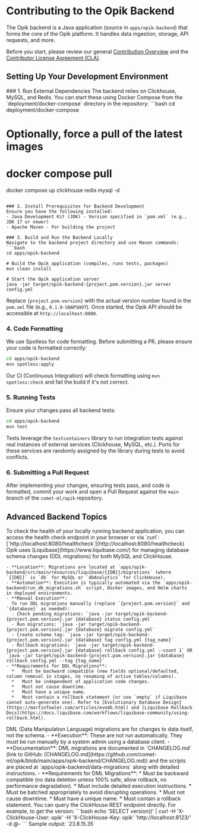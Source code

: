 # Contributing to the Opik Backend

The Opik backend is a Java application (source in `apps/opik-backend`) that forms the core of the Opik platform. It handles data ingestion, storage, API requests, and more.

Before you start, please review our general [Contribution Overview](/contributing/overview) and the [Contributor License Agreement (CLA)](https://github.com/comet-ml/opik/blob/main/CLA.md).

## Setting Up Your Development Environment

<Steps>
  ### 1. Run External Dependencies
  The backend relies on Clickhouse, MySQL, and Redis. You can start these using Docker Compose from the `deployment/docker-compose` directory in the repository:
  ```bash
  cd deployment/docker-compose
  
  # Optionally, force a pull of the latest images
  # docker compose pull
  
  docker compose up clickhouse redis mysql -d
  ```

  ### 2. Install Prerequisites for Backend Development
  Ensure you have the following installed:
  - Java Development Kit (JDK) - Version specified in `pom.xml` (e.g., JDK 17 or newer)
  - Apache Maven - For building the project

  ### 3. Build and Run the Backend Locally
  Navigate to the backend project directory and use Maven commands:
  ```bash
  cd apps/opik-backend
  
  # Build the Opik application (compiles, runs tests, packages)
  mvn clean install
  
  # Start the Opik application server
  java -jar target/opik-backend-{project.pom.version}.jar server config.yml
  ```
  Replace `{project.pom.version}` with the actual version number found in the `pom.xml` file (e.g., `0.1.0-SNAPSHOT`).
  Once started, the Opik API should be accessible at `http://localhost:8080`.

  ### 4. Code Formatting
  We use Spotless for code formatting. Before submitting a PR, please ensure your code is formatted correctly:
  ```bash
  cd apps/opik-backend
  mvn spotless:apply
  ```
  Our CI (Continuous Integration) will check formatting using `mvn spotless:check` and fail the build if it's not correct.

  ### 5. Running Tests
  Ensure your changes pass all backend tests:
  ```bash
  cd apps/opik-backend
  mvn test
  ```
  Tests leverage the `testcontainers` library to run integration tests against real instances of external services (Clickhouse, MySQL, etc.). Ports for these services are randomly assigned by the library during tests to avoid conflicts.

  ### 6. Submitting a Pull Request
  After implementing your changes, ensuring tests pass, and code is formatted, commit your work and open a Pull Request against the `main` branch of the `comet-ml/opik` repository.
</Steps>

## Advanced Backend Topics

<AccordionGroup>
  <Accordion title="Health Check">
    To check the health of your locally running backend application, you can access the health check endpoint in your browser or via `curl`:
    [`http://localhost:8080/healthcheck`](http://localhost:8080/healthcheck)
  </Accordion>

  <Accordion title="Database Migrations (Liquibase)">
    Opik uses [Liquibase](https://www.liquibase.com/) for managing database schema changes (DDL migrations) for both MySQL and ClickHouse.

    - **Location**: Migrations are located at `apps/opik-backend/src/main/resources/liquibase/{{DB}}/migrations` (where `{{DB}}` is `db` for MySQL or `dbAnalytics` for ClickHouse).
    - **Automation**: Execution is typically automated via the `apps/opik-backend/run_db_migrations.sh` script, Docker images, and Helm charts in deployed environments.
    - **Manual Execution**:
      To run DDL migrations manually (replace `{project.pom.version}` and `{database}` as needed):
      - Check pending migrations: `java -jar target/opik-backend-{project.pom.version}.jar {database} status config.yml`
      - Run migrations: `java -jar target/opik-backend-{project.pom.version}.jar {database} migrate config.yml`
      - Create schema tag: `java -jar target/opik-backend-{project.pom.version}.jar {database} tag config.yml {tag_name}`
      - Rollback migrations: `java -jar target/opik-backend-{project.pom.version}.jar {database} rollback config.yml --count 1` OR `java -jar target/opik-backend-{project.pom.version}.jar {database} rollback config.yml --tag {tag_name}`
    - **Requirements for DDL Migrations**:
      *   Must be backward compatible (new fields optional/defaulted, column removal in stages, no renaming of active tables/columns).
      *   Must be independent of application code changes.
      *   Must not cause downtime.
      *   Must have a unique name.
      *   Must contain a rollback statement (or use `empty` if Liquibase cannot auto-generate one). Refer to [Evolutionary Database Design](https://martinfowler.com/articles/evodb.html) and [Liquibase Rollback Docs](https://docs.liquibase.com/workflows/liquibase-community/using-rollback.html).
  </Accordion>

  <Accordion title="Data Migrations (DML)">
    DML (Data Manipulation Language) migrations are for changes to data itself, not the schema.
    - **Execution**: These are not run automatically. They must be run manually by a system admin using a database client.
    - **Documentation**: DML migrations are documented in `CHANGELOG.md` (link to GitHub: [CHANGELOG.md](https://github.com/comet-ml/opik/blob/main/apps/opik-backend/CHANGELOG.md)) and the scripts are placed at `apps/opik-backend/data-migrations` along with detailed instructions.
    - **Requirements for DML Migrations**:
      *   Must be backward compatible (no data deletion unless 100% safe, allow rollback, no performance degradation).
      *   Must include detailed execution instructions.
      *   Must be batched appropriately to avoid disrupting operations.
      *   Must not cause downtime.
      *   Must have a unique name.
      *   Must contain a rollback statement.
  </Accordion>

  <Accordion title="Accessing ClickHouse Directly">
    You can query the ClickHouse REST endpoint directly. For example, to get the version:
    ```bash
    echo 'SELECT version()' | curl -H 'X-ClickHouse-User: opik' -H 'X-ClickHouse-Key: opik' 'http://localhost:8123/' -d @-
    ```
    Sample output: `23.8.15.35`
  </Accordion>
</AccordionGroup> 